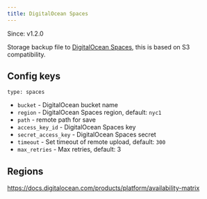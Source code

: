 ```yaml
---
title: DigitalOcean Spaces
---
```


<Note>Since: v1.2.0</Note>

Storage backup file to [DigitalOcean Spaces](https://www.digitalocean.com/products/spaces/), this is based on S3 compatibility.

## Config keys

`type: spaces`

- `bucket` - DigitalOcean bucket name
- `region` - DigitalOcean Spaces region, default: `nyc1`
- `path` - remote path for save
- `access_key_id` - DigitalOcean Spaces key
- `secret_access_key` - DigitalOcean Spaces secret
- `timeout` - Set timeout of remote upload, default: `300`
- `max_retries` - Max retries, default: 3

## Regions

https://docs.digitalocean.com/products/platform/availability-matrix

